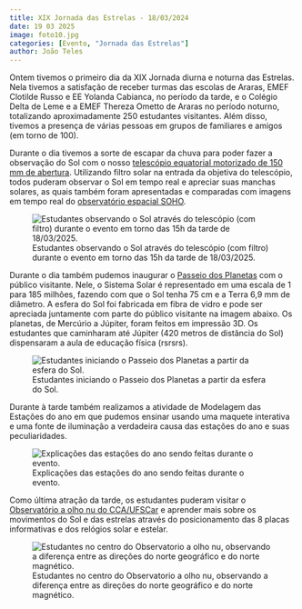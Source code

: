 ```yaml
---
title: XIX Jornada das Estrelas - 18/03/2024
date: 19 03 2025
image: foto10.jpg
categories: [Evento, "Jornada das Estrelas"]
author: João Teles
---
```


Ontem tivemos o primeiro dia da XIX Jornada diurna e noturna das Estrelas. Nela tivemos a satisfação de receber turmas das escolas de Araras, EMEF Clotilde Russo e EE Yolanda Cabianca, no período da tarde, e o Colégio Delta de Leme e a EMEF Thereza Ometto de Araras no período noturno, totalizando aproximadamente 250 estudantes visitantes. Além disso, tivemos a presença de várias pessoas em grupos de familiares e amigos (em torno de 100).

Durante o dia tivemos a sorte de escapar da chuva para poder fazer a observação do Sol com o nosso [telescópio equatorial motorizado de 150 mm de abertura](/acervo/itens/c6-s/c6s.qmd). Utilizando filtro solar na entrada da objetiva do telescópio, todos puderam observar o Sol em tempo real e apreciar suas manchas solares, as quais também foram apresentadas e comparadas com imagens em tempo real do [observatório espacial SOHO](https://soho.nascom.nasa.gov/).

![Estudantes observando o Sol através do telescópio (com filtro) durante o evento em torno das 15h da tarde de 18/03/2025.](sol_observacao.jpeg){fig-align="center" .responsive-img .preview-image}

Durante o dia também pudemos inaugurar o [Passeio dos Planetas](/atividades/passeio_dos_planetas/passeio_dos_planetas.qmd) com o público visitante. Nele, o Sistema Solar é representado em uma escala de 1 para 185 milhões, fazendo com que o Sol tenha 75 cm e a Terra 6,9 mm de diâmetro. A esfera do Sol foi fabricada em fibra de vidro e pode ser apreciada juntamente com parte do público visitante na imagem abaixo. Os planetas, de Mercúrio a Júpiter, foram feitos em impressão 3D. Os estudantes que caminharam até Júpiter (420 metros de distância do Sol) dispensaram a aula de educação física (rsrsrs). 

![Estudantes iniciando o Passeio dos Planetas a partir da esfera do Sol.](esfera_sol.jpeg){fig-align="center" .responsive-img .preview-image}

Durante à tarde também realizamos a atividade de Modelagem das Estações do ano em que pudemos ensinar usando uma maquete interativa e uma fonte de iluminação a verdadeira causa das estações do ano e suas peculiaridades.

![Explicações das estações do ano sendo feitas durante o evento.](estacoes_do_ano.jpeg){fig-align="center" .responsive-img .preview-image}

Como última atração da tarde, os estudantes puderam visitar o [Observatório a olho nu do CCA/UFSCar](/atividades/observatorio/observatorio.qmd) e aprender mais sobre os movimentos do Sol e das estrelas através do posicionamento das 8 placas informativas e dos relógios solar e estelar.

![Estudantes no centro do Observatorio a olho nu, observando a diferença entre as direções do norte geográfico e do norte magnético.](estudantes_observatorio.jpeg){fig-align="center" .responsive-img .preview-image}